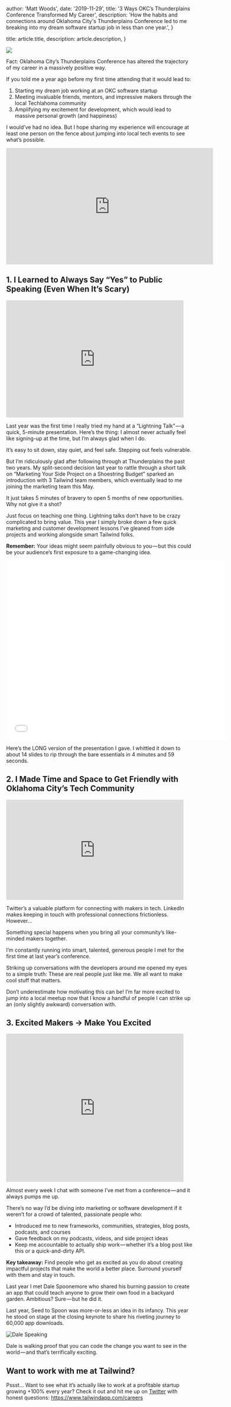 
  author: 'Matt Woods',
  date: '2019-11-29',
  title: '3 Ways OKC’s Thunderplains Conference Transformed My Career',
  description:
    'How the habits and connections around Oklahoma City\'s Thunderplains Conference led to me breaking into my dream software startup job in less than one year.',
}

  title: article.title,
  description: article.description,
}


![](https://cdn-images-1.medium.com/max/1600/0*BiS6-dB2-94d4VI6)

Fact: Oklahoma City’s Thunderplains Conference has altered the trajectory of my career in a massively positive way.

If you told me a year ago before my first time attending that it would lead to:

1.  Starting my dream job working at an OKC software startup
2.  Meeting invaluable friends, mentors, and impressive makers through the local Techlahoma community
3.  Amplifying my excitement for development, which would lead to massive personal growth (and happiness)

I would’ve had no idea. But I hope sharing my experience will encourage at least one person on the fence about jumping into local tech events to see what’s possible.

<iframe width="560" height="315" src="https://www.youtube.com/embed/ZlUtROlD_K0" frameborder="0" allow="accelerometer; autoplay; encrypted-media; gyroscope; picture-in-picture" allowfullscreen></iframe>

## 1. I Learned to Always Say “Yes” to Public Speaking (Even When It’s Scary)

<iframe src="https://giphy.com/embed/jndc0TQq9fvK8" width="480" height="317" frameBorder="0" class="giphy-embed" allowFullScreen></iframe>

Last year was the first time I really tried my hand at a “Lightning Talk” — a quick, 5-minute presentation. Here’s the thing: I almost never actually feel like signing-up at the time, but I’m always glad when I do.

It’s easy to sit down, stay quiet, and feel safe. Stepping out feels vulnerable.

But I’m ridiculously glad after following through at Thunderplains the past two years. My split-second decision last year to rattle through a short talk on “Marketing Your Side Project on a Shoestring Budget” sparked an introduction with 3 Tailwind team members, which eventually lead to me joining the marketing team this May.

It just takes 5 minutes of bravery to open 5 months of new opportunities. Why not give it a shot?

Just focus on teaching one thing. Lightning talks don’t have to be crazy complicated to bring value. This year I simply broke down a few quick marketing and customer development lessons I’ve gleaned from side projects and working alongside smart Tailwind folks.

**Remember:** Your ideas might seem painfully obvious to you — but this could be your audience‘s first exposure to a game-changing idea.

<iframe
  src="//www.slideshare.net/slideshow/embed_code/key/r0G3UZqZk3sJ83"
  width="595"
  height="485"
  frameBorder="0"
  marginWidth="0"
  marginHeight="0"
  scrolling="no"
  style={{
    border: "1px solid #CCC",
    borderWidth: "1px",
    marginBottom: "5px",
    maxWidth: "100%"
  }}
  allowFullScreen
></iframe>


Here’s the LONG version of the presentation I gave. I whittled it down to about 14 slides to rip through the bare essentials in 4 minutes and 59 seconds.

## 2. I Made Time and Space to Get Friendly with Oklahoma City’s Tech Community

<iframe src="https://giphy.com/embed/3ohhwgtTbYXLTssiek" width="480" height="271" frameBorder="0" class="giphy-embed" allowFullScreen></iframe>

Twitter’s a valuable platform for connecting with makers in tech. LinkedIn makes keeping in touch with professional connections frictionless. However…

Something special happens when you bring all your community’s like-minded makers together.

I’m constantly running into smart, talented, generous people I met for the first time at last year’s conference.

Striking up conversations with the developers around me opened my eyes to a simple truth: These are real people just like me. We all want to make cool stuff that matters.

Don’t underestimate how motivating this can be! I’m far more excited to jump into a local meetup now that I know a handful of people I can strike up an (only slightly awkward) conversation with.

## 3. Excited Makers -> Make You Excited

<iframe src="https://giphy.com/embed/yoJC2GnSClbPOkV0eA" width="480" height="401" frameBorder="0" class="giphy-embed" allowFullScreen></iframe>

Almost every week I chat with someone I’ve met from a conference — and it always pumps me up.

There’s no way I’d be diving into marketing or software development if it weren’t for a crowd of talented, passionate people who:

-   Introduced me to new frameworks, communities, strategies, blog posts, podcasts, and courses
-   Gave feedback on my podcasts, videos, and side project ideas
-   Keep me accountable to actually ship work — whether it’s a blog post like this or a quick-and-dirty API.

**Key takeaway:** Find people who get as excited as you do about creating impactful projects that make the world a better place. Surround yourself with them and stay in touch.

Last year I met Dale Spoonemore who shared his burning passion to create an app that could teach anyone to grow their own food in a backyard garden. Ambitious? Sure — but he did it.

Last year, Seed to Spoon was more-or-less an idea in its infancy. This year he stood on stage at the closing keynote to share his riveting journey to 60,000 app downloads.

![Dale Speaking](https://cdn-images-1.medium.com/max/1600/1*OBI4743TTqEkL6hd9g91Pw.png)

Dale is walking proof that you can code the change you want to see in the world — and that’s terrifically exciting.

## Want to work with me at Tailwind?

Pssst… Want to see what it’s actually like to work at a profitable startup growing +100% every year? Check it out and hit me up on [Twitter](https://twitter.com/matopher) with honest questions: https://www.tailwindapp.com/careers
